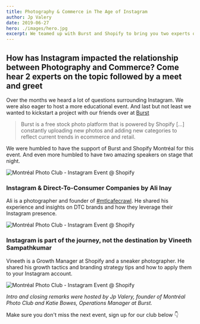 ```yaml
---
title: Photography & Commerce in The Age of Instagram
author: Jp Valery
date: 2019-06-27
hero: ./images/hero.jpg
excerpt: We teamed up with Burst and Shopify to bring you two experts on Instagram and ecommerce.
---
```


## How has Instagram impacted the relationship between Photography and Commerce? Come hear 2 experts on the topic followed by a meet and greet

Over the months we heard a lot of questions surrounding Instagram. We were also eager to host a more educational event. And last but not least we wanted to kickstart a project with our friends over at [Burst](https://burst.shopify.com)

>Burst is a free stock photo platform that is powered by Shopify [...] constantly uploading new photos and adding new categories to reflect current trends in ecommerce and retail.

We were humbled to have the support of Burst and Shopify Montréal for this event. And even more humbled to have two amazing speakers on stage that night.

![Montréal Photo Club - Instagram Event @ Shopify](./images/burst-shopify-montreal-photo-club-instagram-1.JPG)

### Instagram & Direct-To-Consumer Companies by Ali Inay

Ali is a photographer and founder of [#mtlcafecrawl](https://www.instagram.com/mtlcafecrawl/). He shared his experience and insights on DTC brands and how they leverage their Instagram presence.

![Montréal Photo Club - Instagram Event @ Shopify](./images/burst-shopify-montreal-photo-club-instagram-2.JPG)

### Instagram is part of the journey, not the destination by Vineeth Sampathkumar

Vineeth is a Growth Manager at Shopify and a sneaker photographer. He shared his growth tactics and branding strategy tips and how to apply them to your Instagram account.

![Montréal Photo Club - Instagram Event @ Shopify](./images/vnsnk-instagram-stranger-things-adidas-sneakers.jpg)

_Intro and closing remarks were hosted by Jp Valery, founder of Montréal Photo Club and Katie Bowes, Operations Manager at Burst._

Make sure you don't miss the next event, sign up for our club below 👇
